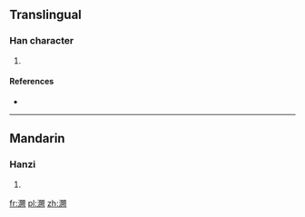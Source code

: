 ==Translingual==

===Han character===
{{Han char|rn=85|rad=水|as=18|sn=21|four=|canj=水日弓人 (EANO)}}

# {{defn|Han|sort=水18}}

====References====
* {{Han ref|kx=0663.010|dkj=18760|dj=1072.010|hdz=31794.010|uh=704D|ud=28749}}

----

==Mandarin==

===Hanzi===
{{cmn-hanzi|pin=[[lí]] ([[li2]]), [[què]] ([[que4]]), [[shī]] ([[shi1]]), [[xǐ]] ([[xi3]]), [[xiǎn]] ([[xian3]])|wg=li<sup>2</sup>, ch'üeh<sup>4</sup>, shih<sup>1</sup>, hsi<sup>3</sup>, hsien<sup>3</sup>}}

# {{defn|lang=cmn|sort=水18}}

[[fr:灍]]
[[pl:灍]]
[[zh:灍]]